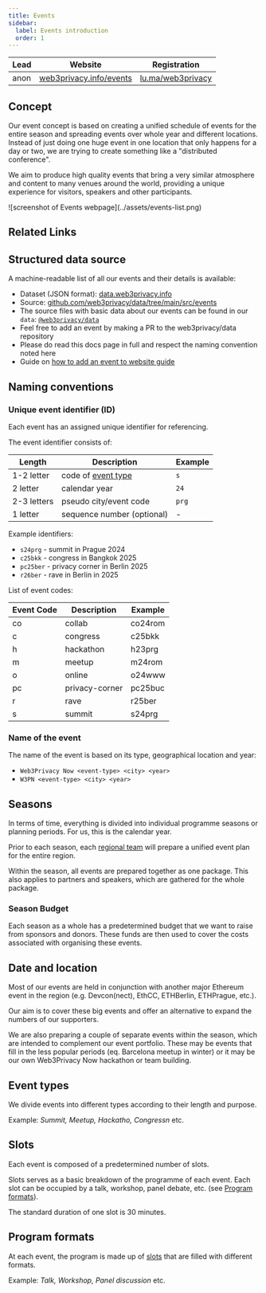 ```yaml
---
title: Events
sidebar:
  label: Events introduction
  order: 1
---
```



| Lead | Website | Registration |
| --- | --- | --- |
| anon | [web3privacy.info/events](https://web3privacy.info/events) | [lu.ma/web3privacy](https://lu.ma/web3privacy) |

## Concept

Our event concept is based on creating a unified schedule of events for the entire season and spreading events over whole year and different locations. Instead of just doing one huge event in one location that only happens for a day or two, we are trying to create something like a "distributed conference".

We aim to produce high quality events that bring a very similar atmosphere and content to many venues around the world, providing a unique experience for visitors, speakers and other participants.

<LinkCard title="Events page on website" href="https://web3privacy.info/events" />
![screenshot of Events webpage](../assets/events-list.png)

## Related Links

<LinkCard title="JSON output of data codebase" href="https://data.web3privacy.info" />
<LinkCard title="Summary of Event Seasons" href="/events/seasons" />
<LinkCard title="Event Types specifications" href="/events/types" />
<LinkCard title="Event Formats specifications" href="/events/formats" />
<LinkCard title="Event Call for Proposals (cfp) specifications" href="/events/types" />
<LinkCard title="Event Recording guidelines" href="/events/recording" />
<LinkCard title="Event Production guidelines" href="/events/types" />

## Structured data source

A machine-readable list of all our events and their details is available:

* Dataset (JSON format): [data.web3privacy.info](https://data.web3privacy.info/)
* Source: [github.com/web3privacy/data/tree/main/src/events](https://github.com/web3privacy/data/tree/main/src/events)
* The source files with basic data about our events can be found in our `data`: [`@web3privacy/data`](https://github.com/web3privacy/data)
* Feel free to add an event by making a PR to the web3privacy/data repository
* Please do read this docs page in full and respect the naming convention noted here
* Guide on [how to add an event to website guide](/contributors/add-event-to-website)

## Naming conventions

### Unique event identifier (ID)

Each event has an assigned unique identifier for referencing.

The event identifier consists of:

| Length | Description | Example |
| --- | --- | --- |
| 1-2 letter | code of [event type](/events/types) | `s` |
| 2 letter | calendar year | `24` |
| 2-3 letters | pseudo city/event code | `prg` |
| 1 letter | sequence number (optional) | - |

Example identifiers:
* `s24prg` - summit in Prague 2024
* `c25bkk` - congress in Bangkok 2025
* `pc25ber` - privacy corner in Berlin 2025
* `r26ber` - rave in Berlin in 2025

List of event codes:

| Event Code | Description | Example |
| --- | --- | --- |
| co | collab | co24rom |
| c  | congress | c25bkk |
| h  | hackathon | h23prg |
| m  | meetup | m24rom |
| o  | online | o24www |
| pc | privacy-corner | pc25buc |
| r  | rave | r25ber |
| s  | summit | s24prg |



### Name of the event

The name of the event is based on its type, geographical location and year:

* `Web3Privacy Now <event-type> <city> <year>`
* `W3PN <event-type> <city> <year>`

## Seasons

In terms of time, everything is divided into individual programme seasons or planning periods. For us, this is the calendar year.

Prior to each season, each [regional team](/events/regional-teams) will prepare a unified event plan for the entire region.

Within the season, all events are prepared together as one package. This also applies to partners and speakers, which are gathered for the whole package.

<LinkCard title="List of seasons" href="/events/seasons" />

### Season Budget

Each season as a whole has a predetermined budget that we want to raise from sponsors and donors. These funds are then used to cover the costs associated with organising these events.

## Date and location

Most of our events are held in conjunction with another major Ethereum event in the region (e.g. Devcon(nect), EthCC, ETHBerlin, ETHPrague, etc.).

Our aim is to cover these big events and offer an alternative to expand the numbers of our supporters.

We are also preparing a couple of separate events within the season, which are intended to complement our event portfolio. These may be events that fill in the less popular periods (eq. Barcelona meetup in winter) or it may be our own Web3Privacy Now hackathon or team building.

## Event types

We divide events into different types according to their length and purpose.

Example: *Summit, Meetup, Hackatho, Congressn* etc.

<LinkCard title="List of event types" href="/events/types" />


## Slots

Each event is composed of a predetermined number of slots.

Slots serves as a basic breakdown of the programme of each event. Each slot can be occupied by a talk, workshop, panel debate, etc. (see [Program formats](#program-formats)).

The standard duration of one slot is 30 minutes.

## Program formats

At each event, the program is made up of [slots](#slots) that are filled with different formats.

Example: *Talk, Workshop, Panel discussion* etc.
